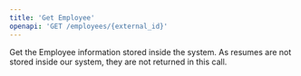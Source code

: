 ```yaml
---
title: 'Get Employee'
openapi: 'GET /employees/{external_id}'
---
```


Get the Employee information stored inside the system. As resumes are not stored inside our system, they are not returned in this call.
